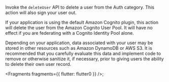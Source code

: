 Invoke the `deleteUser` API to delete a user from the Auth category. This action will also sign your user out.

If your application is using the default Amazon Cognito plugin, this action will delete the user from the Amazon Cognito User Pool. It will have no effect if you are federating with a Cognito Identity Pool alone.

<Callout warning>
  Depending on your application, data associated with your user may be stored in
  other resources such as Amazon DynamoDB or AWS S3. It is recommended that you
  carefully evaluate this data and implement code to remove or otherwise
  sanitize it, if necessary, prior to giving users the ability to delete their
  own user record.
</Callout>


<Fragments fragments={{ flutter: flutter0 }} />;
